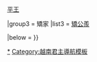 {{Navbox
|name = 唐末五代越南自主時期人物
|title = 唐末五代[[越南自主時期]]人物
|titlestyle = background:#B7F0B1;
|groupstyle= background:#B7F0B1;
|abovestyle= background:#B7F0B1;
|belowstyle= background:#B7F0B1;
|state = {{{state|uncollapsed}}}
|bodyclass = hlist

|above = [[唐朝五代越南人物及吳朝君主世系圖|世系]]

|group1 = [[曲家]]
|list1 = [[曲承裕|先主]]{{to}}[[曲顥|中主]]{{to}}[[曲承美|後主]]

|group2 = 楊家
|list2 = [[楊廷藝]]{{.w}}[[楊三哥|平王]]

|group3 = 矯家
|list3 = [[矯公羨]]

|below = {{越南元首}}
}}<noinclude>

[[Category:越南君主|*]]
[[Category:越南君主導航模板]]
</noinclude>